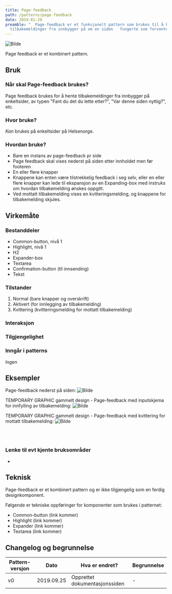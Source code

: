 ```yaml
---
title: Page-feedback
path: /patterns/page-feedback
date: 2019-01-29
preamble: "  Page-feedback er et funksjonelt pattern som brukes til å hente inn
  tilbakemeldinger fra innbygger på om en siden   fungerte som forventet"
---
```



![Bilde](Page-feedback-2col.png)

Page feedback er et kombinert pattern.

## Bruk

### Når skal Page-feedback brukes?

Page feedback brukes for å hente tilbakemeldinger fra innbygger på enkeltsider, av typen "Fant du det du lette etter?", "Var denne siden nyttig?", etc.

### Hvor bruke?

*Kan* brukes på enkeltsider på Helsenorge.

### Hvordan bruke?

* Bare en instans av page-feedback pr side
* Page feedback skal vises nederst på siden etter innholdet men før footeren
* En eller flere knapper
* Knappene kan enten være tilstrekkelig feedback i seg selv, eller en eller flere knapper kan lede til ekspansjon av en Expanding-box med instruks om hvordan tilbakemelding ønskes oppgitt.
* Ved mottatt tilbakemelding vises en kvitteringsmelding, og knappene for tilbakemelding skjules.

## Virkemåte

### Bestanddeler

* Common-button, nivå 1
* Highlight, nivå 1
* H2
* Expander-box
* Textarea
* Confirmation-button (til innsending)
* Tekst

### Tilstander

1. Normal (bare knapper og overskrift)
2. Aktivert (for innlegging av tilbakemelding)
3. Kvittering (kvitteringsmelding for mottatt tilbakemelding)

### Interaksjon

### Tilgjengelighet

### Inngår i patterns

Ingen

## Eksempler

Page-feedback nederst på siden:
![Bilde](Page-feedback-2col.png)

TEMPORARY GRAPHIC gammelt design - Page-feedback med inputskjema for innfylling av tilbakemelding:
![Bilde](Page-feedback_OLD_input.png)

TEMPORARY GRAPHIC gammelt design - Page-feedback med kvittering for mottatt tilbakemelding:
![Bilde](Page-feedback_OLD_receipt.png)

<br />
<br />

### Lenke til evt kjente bruksområder

*

## Teknisk

Page-feedback er et kombinert pattern og er ikke tilgjengelig som en ferdig designkomponent.

Følgende er tekniske oppføringer for komponenter som brukes i patternet:

* Common-button (link kommer)
* Highlight (link kommer)
* Expander (link kommer)
* Textarea (link kommer)

## Changelog og begrunnelse

| Pattern-versjon | Dato       | Hva er endret?                | Begrunnelse |
| --------------- | ---------- | ----------------------------- | ----------- |
| v0              | 2019.09.25 | Opprettet dokumentasjonssiden | \-          |
